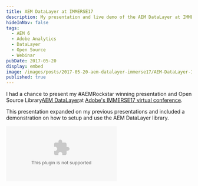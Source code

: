 ```yaml
---
title: AEM DataLayer at IMMERSE17
description: My presentation and live demo of the AEM DataLayer at IMMERSE17
hideInNav: false
tags:
  - AEM 6
  - Adobe Analytics
  - DataLayer
  - Open Source
  - Webinar
pubDate: 2017-05-20
display: embed
image: /images/posts/2017-05-20-aem-datalayer-immerse17/AEM-DataLayer-IMMERSE.jpg
published: true
---
```



I had a chance to present my #AEMRockstar winning presentation and Open Source Library[AEM DataLayer](https://github.com/PerficientDigital/AEM-DataLayer)at [Adobe's IMMERSE17 virtual conference](https://docs.adobe.com/dev/products/aem/events/0416.html).

This presentation expanded on my previous presentations and included a demonstration on how to setup and use the AEM DataLayer library.

<Embed media="https://www.youtube.com/embed/ivuYzVMH8GQ" type="embed" />
